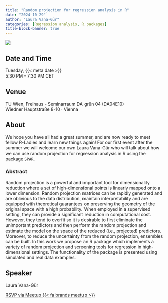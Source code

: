 ```yaml
---
title: "Random projection for regression analysis in R"
date: "2024-10-29"
author: "Laura Vana-Gür"
categories: [Regression analysis, R packages]
title-block-banner: true
---
```


![](202410.png){fig-alt="Flyer for the R-Ladies Vienna October 2024 event. All information described is available in the main text below."}

## Date and Time

Tuesday, {{< meta date >}}  
5:30 PM - 7:30 PM CET

## Venue

TU Wien, Freihaus - Seminarraum DA grün 04 (DA04E10)  
Wiedner Hauptstraße 8-10 · Vienna

## About

We hope you have all had a great summer, and are now ready to meet fellow R-Ladies and learn new things again! For our first event after the summer we will welcome our own Laura Vana-Gür who will talk about how we can use random projection for regression analysis in R using the package [`SPAR`](https://github.com/RomanParzer/SPAR).

### Abstract

Random projection is a powerful and important tool for dimensionality reduction where a set of high-dimensional points is linearly mapped onto a lower dimension. Random projection matrices can be rapidly generated and are oblivious to the data distribution, maintain interpretability and are equipped with theoretical guarantees on preserving the geometry of the original space with a high probability. When employed in a supervised setting, they can provide a significant reduction in computational cost. However, they tend to overfit so it is desirable to first eliminate the unimportant predictors and then perform the random projection and estimate the model on the space of the reduced (i.e., projected) predictors. Moreover, to reduce the uncertainty from the random projection, ensembles can be built. In this work we propose an R package which implements a variety of random projection and screening tools for regression in high-dimensional settings. The functionality of the package is presented using simulated and real data examples.

## Speaker

Laura Vana-Gür

[RSVP via Meetup {{< fa brands meetup >}}](https://www.meetup.com/rladies-vienna/events/303956873){.btn .btn-outline-primary .rsvp}
